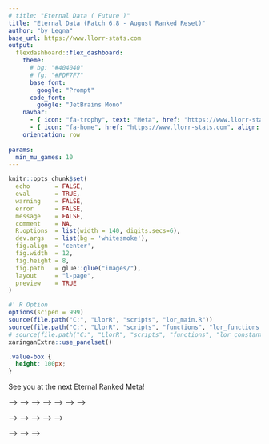 ```yaml
---
# title: "Eternal Data ( Future )"
title: "Eternal Data (Patch 6.8 - August Ranked Reset)"
author: "by Legna"
base_url: https://www.llorr-stats.com
output:
  flexdashboard::flex_dashboard:
    theme:
      # bg: "#404040"
      # fg: "#FDF7F7"
      base_font:
        google: "Prompt"
      code_font:
        google: "JetBrains Mono"
    navbar:
      - { icon: "fa-trophy", text: "Meta", href: "https://www.llorr-stats.com/static/meta.html", align: right }
      - { icon: "fa-home", href: "https://www.llorr-stats.com", align: right }
    orientation: row
    
params:
  min_mu_games: 10
---
```


```r
knitr::opts_chunk$set(
  echo       = FALSE, 
  eval       = TRUE, 
  warning    = FALSE, 
  error      = FALSE, 
  message    = FALSE, 
  comment    = NA, 
  R.options  = list(width = 140, digits.secs=6), 
  dev.args   = list(bg = 'whitesmoke'), 
  fig.align  = 'center', 
  fig.width  = 12, 
  fig.height = 8, 
  fig.path   = glue::glue("images/"), 
  layout     = "l-page", 
  preview    = TRUE
)

#' R Option
options(scipen = 999)
source(file.path("C:", "LlorR", "scripts", "lor_main.R"))
source(file.path("C:", "LlorR", "scripts", "functions", "lor_functions.R"))
# source(file.path("C:", "LlorR", "scripts", "functions", "lor_constants.R"))
xaringanExtra::use_panelset()
```

```css
.value-box {
  height: 100px;
}
```

See you at the next Eternal Ranked Meta!

<!-- <!-- ```{r constants} -->

--\> <!-- <!-- last_update_box <- flexdashboard::valueBox( --> --\> <!-- <!--   Sys.Date(), --> --\> <!-- <!--   caption = glue::glue("Last Update"), --> --\> <!-- <!--   icon = "fa-clock", --> --\> <!-- <!--   color = "#1A9850") --> --\> <!-- <!-- ``` --> --\>

<!-- <!-- ```{r load-data} -->

--\> <!-- <!-- MU_tbl <- data.table::fread( --> --\> <!-- <!--   file = file.path("C:", "LlorR", "data", "clean", "updates", "mu_eternal_minimal.csv"), --> --\> <!-- <!--   header = T, na.strings = c("", NA), encoding = "UTF-8" --> --\> <!-- <!-- ) --> --\>

<!-- <!-- summary_info <- readr::read_rds(file = file.path("C:", "LlorR", "data", "clean", "updates", "summary_info_eternal.rds") ) -->

--\> <!-- <!-- nMuEternal  = summary_info$used_ranked_eternal --> --\> <!-- <!-- ``` --> --\>

<!-- # Eternal {data-icon="fa-table"} -->

<!-- ## Inputs {.sidebar} -->

<!-- ### Filters -->

<!-- ```{r filters-Eternal} -->

<!-- crosstalk_data <- crosstalk::SharedData$new(MU_tbl) -->

<!-- crosstalk::filter_select("playerDeck", "Player's Deck",     crosstalk_data, ~archetype_1) -->

<!-- crosstalk::filter_select("opponentDeck", "Opponent's Deck", crosstalk_data, ~archetype_2) -->

<!-- crosstalk::filter_slider("muWin",   "#Win",                 crosstalk_data, ~mu_win, step = 50 , min = 0) -->

<!-- crosstalk::filter_slider("muGames", "#Games",               crosstalk_data, ~mu_n,   step = 100, min = 0) -->

<!-- crosstalk::filter_slider("muWR", "WinRate",                 crosstalk_data, ~mu_wr, step=0.01, min = 0, max = 1) -->

<!-- crosstalk::filter_slider("playrate", "Player PlayRate",     crosstalk_data, ~playrate_1, step=0.01, min = 0, max = round(max(MU_tbl$playrate_1),   4) ) -->

<!-- crosstalk::filter_slider("opponentPR", "Opponent PlayRate", crosstalk_data, ~playrate_2, step=0.01, min = 0, max = round(max(MU_tbl$playrate_2), 4) ) -->

<!-- crosstalk::filter_select("direction", "MU-Direction",       crosstalk_data, ~direction) -->

<!-- crosstalk::filter_checkbox("mirror", "Mirror",              crosstalk_data, ~mirror, inline = TRUE) -->

<!-- ``` -->

<!-- ## Row {data-heigth="100"} -->

<!-- ### Box MU -->

<!-- ```{r} -->

<!-- flexdashboard::valueBox(glue::glue("{summary_info$total_ranked_eternal} Eternal Ranked Games"), -->

<!--                         caption = glue::glue("min {params$min_mu_games} games - {summary_info$used_ranked_eternal} games used"), -->

<!--                         icon = "fa-table", -->

<!--                         color = "#FA7404") -> Eternal_valuebox -->

<!-- Eternal_valuebox -->

<!-- ``` -->

<!-- ### Box Eternal -->

<!-- ```{r value-player-Eternal} -->

<!-- flexdashboard::valueBox(value = summary_info$n_eternal, -->

<!--                         caption = glue::glue("(Standard) Master Players"), -->

<!--                         icon = "fa-medal", -->

<!--                         color = "#65c0a9") -> box_eternal -->

<!-- box_eternal -->

<!-- ``` -->

<!-- ### Last Update -->

<!-- ```{r} -->

<!-- last_update_box -->

<!-- ``` -->

<!-- ### Download Data -->

<!-- ```{r} -->

<!-- downloadthis::download_link( -->

<!--   link = "https://raw.githubusercontent.com/MaouLegna/llorr-website/main/static/data/mu_eternal.csv", -->

<!--   button_label = "MU as csv", -->

<!--   # output_name = "mutable", -->

<!--   button_type = "danger", -->

<!--   has_icon = TRUE, -->

<!--   icon = "fa fa-save" -->

<!--   # self_contained = FALSE -->

<!-- ) -->

<!-- ``` -->

<!-- ## Row {data-heigth="900"} -->

<!-- ### MU table -->

<!-- ```{r print-react-Eternal} -->

<!-- reactable_mu(crosstalk_data) -->

<!-- ``` -->

<!-- # Plot {data-icon="fa-file-image"} -->

<!-- ## Row {data-heigth="100"} -->

<!-- ### Box1 MU -->

<!-- ```{r} -->

<!-- box_eternal -->

<!-- ``` -->

<!-- ### Last Update -->

<!-- ```{r} -->

<!-- last_update_box -->

<!-- ``` -->

<!-- ## Row {.tabset data-heigth="900"} -->

<!-- ### MU Grid - Eternal -->

<!-- ```{r print-grid} -->

<!-- gtMU_grid <- readr::read_rds(file = file.path("C:", "LlorR", "data", "clean", "updates", "grid_eternal.rds")) -->

<!-- gtMU_grid |> -->

<!--   gt::tab_options( -->

<!--     data_row.padding = gt::px(8), -->

<!--     table.font.size  = gt::px(13), -->

<!--     column_labels.font.size = gt::px(10) -->

<!--   ) |> -->

<!--   gt::cols_width( -->

<!--     -1 ~ gt::px(90), -->

<!--     1  ~ gt::px(120), -->

<!--   ) -->

<!-- ``` -->

<!-- ### Meta Evolution -->

<!-- ```{r print-diamond-grid} -->

<!-- hourly_eternal_line <- readr::read_rds( file = file.path("C:", "LlorR", "data", "clean", "updates", "hourly_eternal_line.rds") ) -->

<!-- hourly_eternal_line -->

<!-- ``` -->

<!-- # Stats (last 7days) {data-icon="fa-table" data-orientation="rows"} -->

<!-- ## Row {data-heigth="100"} -->

<!-- ### Number of Games -->

<!-- ```{r} -->

<!-- meta_7days <- readr::read_rds(file = file.path("C:", "LlorR", "data", "clean", "updates", "meta_week_eternal.rds") ) -->

<!-- ``` -->

<!-- ```{r} -->

<!-- flexdashboard::valueBox(glue::glue("{meta_7days$n} Games"), -->

<!--                         caption = glue::glue("Number of Ranked Games"), -->

<!--                         icon = "fa-table", -->

<!--                         color = "#a88b32") -->

<!-- ``` -->

<!-- ### Number of Meta Decks -->

<!-- ```{r} -->

<!-- flexdashboard::valueBox(glue::glue("{length(meta_7days$fct_meta)} Meta Decks"), -->

<!--                         caption = glue::glue("Decks with PlayRate with at least 1%"), -->

<!--                         icon = "fa-trophy", -->

<!--                         color = "#65c0a9") -->

<!-- ``` -->

<!-- ### Number of Underdog Decks -->

<!-- ```{r} -->

<!-- flexdashboard::valueBox(glue::glue("{length(meta_7days$fct_underdog)} Underdog Decks"), -->

<!--                         caption = glue::glue("Decks with positive WR and PR in 0.1% to 1%"), -->

<!--                         icon = "fa-dog", -->

<!--                         color = "#ff7f24") -->

<!-- ``` -->

<!-- ### Last-Update -->

<!-- ```{r} -->

<!-- last_update_box -->

<!-- ``` -->

<!-- ## Row {data-heigth="900"} -->

<!-- ### Decks Performances -->

<!-- ```{r} -->

<!-- meta_7days$meta_table -->

<!-- ``` -->
